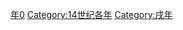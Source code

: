 {{Catnav|頁面分類|历史|歷史時代|年|14世纪各年}}

{{catmore}}
{{Commons category|1370}}

[[Category:1370年代|年0]]
[[Category:14世纪各年|Category:14世纪各年]]
[[Category:戌年|Category:戌年]]